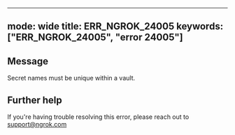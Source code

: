
---
mode: wide
title: ERR_NGROK_24005
keywords: ["ERR_NGROK_24005", "error 24005"]
---

## Message
Secret names must be unique within a vault.




## Further help
If you're having trouble resolving this error, please reach out to [support@ngrok.com](mailto:support@ngrok.com?subject=Help%20with%20ERR_NGROK_24005)

